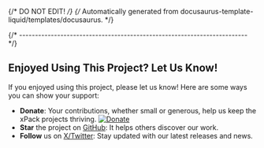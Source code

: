 {/* DO NOT EDIT! */}
{/* Automatically generated from docusaurus-template-liquid/templates/docusaurus. */}

{/* ------------------------------------------------------------------------ */}

## Enjoyed Using This Project? Let Us Know!

If you enjoyed using this project, please let us know! Here are some ways you can show your support:

- **Donate**: Your contributions, whether small or generous, help us keep the xPack projects thriving. [![Donate](https://www.paypalobjects.com/en_US/i/btn/btn_donate_SM.gif)](https://www.paypal.com/donate/?hosted_button_id=5MFRG9ZRBETQ8)
- **Star** the project on [GitHub](https://github.com/xpack-dev-tools/mingw-w64-gcc-xpack/): It helps others discover our work.
- **Follow** us on [X/Twitter](https://twitter.com/xpack_project/): Stay updated with our latest releases and news.
